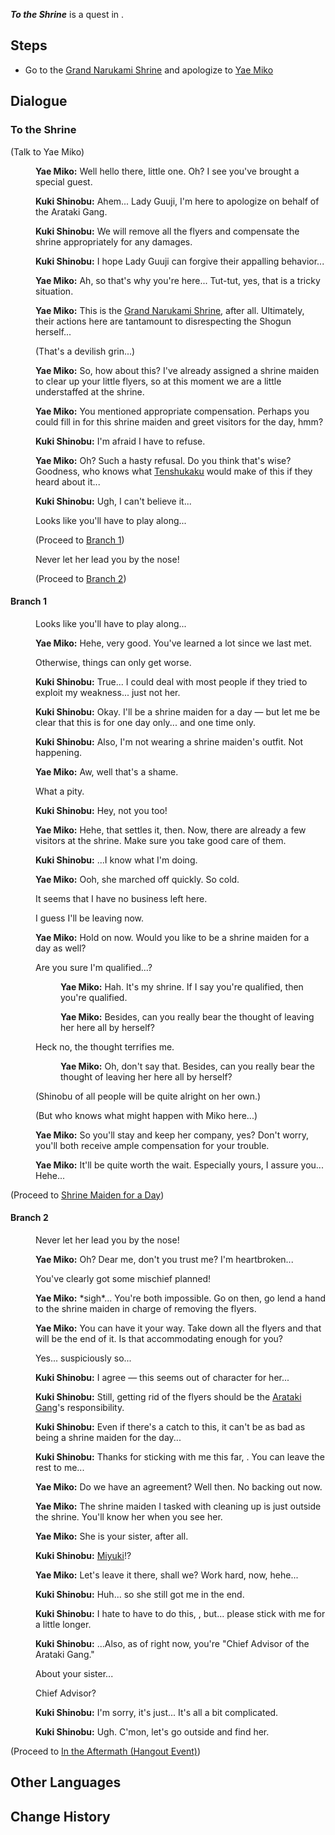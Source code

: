{{Quest Infobox
|id            = 19142
|image         = Hangout Event To the Shrine.png
|type          = Story
|group         = Hangout Event
|chapter       = Kuki Shinobu
|actNum        = I
|act           = The Gang's Daily Deeds
|startLocation = [[Grand Narukami Shrine (Subarea)|Grand Narukami Shrine]], [[Inazuma]]
|region        = Inazuma
|area          = Narukami Island
|subarea       = Grand Narukami Shrine (Subarea)
|requirement   = 
|prev          = Ways and Means
|next          = Shrine Maiden for a Day
|next2         = In the Aftermath (Hangout Event)
|characters    = Kuki Shinobu; Traveler; Yae Miko
|voiced        = yes
}}
'''''To the Shrine''''' is a quest in {{Quest|The Gang's Daily Deeds}}.

==Steps==
* Go to the [[Grand Narukami Shrine (Subarea)|Grand Narukami Shrine]] and apologize to [[Yae Miko]]

==Dialogue==
===To the Shrine===
{{Quest Description|To obtain the forgiveness of the Grand Narukami Shrine, Shinobu has to make a trip there.}}
{{Dialogue Start}}
;(Talk to Yae Miko)
:{{A|vo jqrcop001 1914201 yaemiko 01.ogg}} '''Yae Miko:''' Well hello there, little one. Oh? I see you've brought a special guest.
:{{A|vo jqrcop001 1914201 shinobu 01.ogg}} '''Kuki Shinobu:''' Ahem... Lady Guuji, I'm here to apologize on behalf of the Arataki Gang.
:{{A|vo jqrcop001 1914201 shinobu 02.ogg}} '''Kuki Shinobu:''' We will remove all the flyers and compensate the shrine appropriately for any damages.
:{{A|vo jqrcop001 1914201 shinobu 03.ogg}} '''Kuki Shinobu:''' I hope Lady Guuji can forgive their appalling behavior...
:{{A|vo jqrcop001 1914201 yaemiko 02.ogg}} '''Yae Miko:''' Ah, so that's why you're here... Tut-tut, yes, that is a tricky situation.
:{{A|vo jqrcop001 1914201 yaemiko 03.ogg}} '''Yae Miko:''' This is the [[Grand Narukami Shrine (Subarea)|Grand Narukami Shrine]], after all. Ultimately, their actions here are tantamount to disrespecting the Shogun herself...
:{{DIcon}} (That's a devilish grin...)
:{{A|vo jqrcop001 1914201 yaemiko 04.ogg}} '''Yae Miko:''' So, how about this? I've already assigned a shrine maiden to clear up your little flyers, so at this moment we are a little understaffed at the shrine.
:{{A|vo jqrcop001 1914201 yaemiko 05.ogg}} '''Yae Miko:''' You mentioned appropriate compensation. Perhaps you could fill in for this shrine maiden and greet visitors for the day, hmm?
:{{A|vo jqrcop001 1914201 shinobu 04.ogg}} '''Kuki Shinobu:''' I'm afraid I have to refuse.
:{{A|vo jqrcop001 1914201 yaemiko 06.ogg}} '''Yae Miko:''' Oh? Such a hasty refusal. Do you think that's wise? Goodness, who knows what [[Tenshukaku]] would make of this if they heard about it...
:{{A|vo jqrcop001 1914201 shinobu 05.ogg}} '''Kuki Shinobu:''' Ugh, I can't believe it...
:{{DIcon}} Looks like you'll have to play along...
:;(Proceed to [[#Branch 1|Branch 1]])
:{{DIcon}} Never let her lead you by the nose!
:;(Proceed to [[#Branch 2|Branch 2]])
{{Dialogue End}}

====Branch 1====
{{Dialogue Start}}
:{{DIcon}} Looks like you'll have to play along...
:{{A|vo jqrcop001 1914201 yaemiko 07.ogg}} '''Yae Miko:''' Hehe, very good. You've learned a lot since we last met.
:{{DIcon}} Otherwise, things can only get worse.
:{{A|vo jqrcop001 1914201 shinobu 06.ogg}} '''Kuki Shinobu:''' True... I could deal with most people if they tried to exploit my weakness... just not her.
:{{A|vo jqrcop001 1914201 shinobu 07.ogg}} '''Kuki Shinobu:''' Okay. I'll be a shrine maiden for a day &mdash; but let me be clear that this is for one day only... and one time only.
:{{A|vo jqrcop001 1914201 shinobu 08.ogg}} '''Kuki Shinobu:''' Also, I'm not wearing a shrine maiden's outfit. Not happening.
:{{A|vo jqrcop001 1914201 yaemiko 08.ogg}} '''Yae Miko:''' Aw, well that's a shame.
:{{DIcon}} What a pity.
:{{A|vo jqrcop001 1914201 shinobu 09.ogg}} '''Kuki Shinobu:''' Hey, not you too!
:{{A|vo jqrcop001 1914201 yaemiko 09.ogg}} '''Yae Miko:''' Hehe, that settles it, then. Now, there are already a few visitors at the shrine. Make sure you take good care of them.
:{{A|vo jqrcop001 1914201 shinobu 10.ogg}} '''Kuki Shinobu:''' ...I know what I'm doing.
:{{A|vo jqrcop001 1914201 yaemiko 10.ogg}} '''Yae Miko:''' Ooh, she marched off quickly. So cold.
:{{DIcon}} It seems that I have no business left here.
:{{DIcon}} I guess I'll be leaving now.
:{{A|vo jqrcop001 1914201 yaemiko 11.ogg}} '''Yae Miko:''' Hold on now. Would you like to be a shrine maiden for a day as well?
:{{DIcon}} Are you sure I'm qualified...?
::{{A|vo jqrcop001 1914201 yaemiko 12.ogg}} '''Yae Miko:''' Hah. It's my shrine. If I say you're qualified, then you're qualified.
::{{A|vo jqrcop001 1914201 yaemiko 13.ogg}} '''Yae Miko:''' Besides, can you really bear the thought of leaving her here all by herself?
:{{DIcon}} Heck no, the thought terrifies me.
::{{A|vo jqrcop001 1914201 yaemiko 14.ogg}} '''Yae Miko:''' Oh, don't say that. Besides, can you really bear the thought of leaving her here all by herself?

:{{DIcon}} (Shinobu of all people will be quite alright on her own.)
:{{DIcon}} (But who knows what might happen with Miko here...)
:{{A|vo jqrcop001 1914201 yaemiko 15.ogg}} '''Yae Miko:''' So you'll stay and keep her company, yes? Don't worry, you'll both receive ample compensation for your trouble.
:{{A|vo jqrcop001 1914201 yaemiko 16.ogg}} '''Yae Miko:''' It'll be quite worth the wait. Especially yours, I assure you... Hehe...
;(Proceed to [[Shrine Maiden for a Day]])
{{Dialogue End}}

====Branch 2====
{{Dialogue Start}}
:{{DIcon}} Never let her lead you by the nose!
:{{A|vo jqrcop001 1914201 yaemiko 17.ogg}} '''Yae Miko:''' Oh? Dear me, don't you trust me? I'm heartbroken...
:{{DIcon}} You've clearly got some mischief planned!
:{{A|vo jqrcop001 1914201 yaemiko 18.ogg}} '''Yae Miko:''' *sigh*... You're both impossible. Go on then, go lend a hand to the shrine maiden in charge of removing the flyers.
:{{A|vo jqrcop001 1914201 yaemiko 19.ogg}} '''Yae Miko:''' You can have it your way. Take down all the flyers and that will be the end of it. Is that accommodating enough for you?
:{{DIcon}} Yes... suspiciously so...
:{{A|vo jqrcop001 1914201 shinobu 11.ogg}} '''Kuki Shinobu:''' I agree &mdash; this seems out of character for her...
:{{A|vo jqrcop001 1914201 shinobu 12.ogg}} '''Kuki Shinobu:''' Still, getting rid of the flyers should be the [[Arataki Gang]]'s responsibility.
:{{A|vo jqrcop001 1914201 shinobu 13.ogg}} '''Kuki Shinobu:''' Even if there's a catch to this, it can't be as bad as being a shrine maiden for the day...
:{{A|vo jqrcop001 1914201 shinobu 14.ogg}} '''Kuki Shinobu:''' Thanks for sticking with me this far, {{Traveler}}. You can leave the rest to me...
:{{A|vo jqrcop001 1914201 yaemiko 20.ogg}} '''Yae Miko:''' Do we have an agreement? Well then. No backing out now.
:{{A|vo jqrcop001 1914201 yaemiko 21.ogg}} '''Yae Miko:''' The shrine maiden I tasked with cleaning up is just outside the shrine. You'll know her when you see her.
:{{A|vo jqrcop001 1914201 yaemiko 22.ogg}} '''Yae Miko:''' She is your sister, after all.
:{{A|vo jqrcop001 1914201 shinobu 15.ogg}} '''Kuki Shinobu:''' [[Miyuki]]!?
:{{A|vo jqrcop001 1914201 yaemiko 23.ogg}} '''Yae Miko:''' Let's leave it there, shall we? Work hard, now, hehe...
:{{A|vo jqrcop001 1914201 shinobu 16.ogg}} '''Kuki Shinobu:''' Huh... so she still got me in the end.
:{{A|vo jqrcop001 1914201 shinobu 17.ogg}} '''Kuki Shinobu:''' I hate to have to do this, {{Traveler}}, but... please stick with me for a little longer.
:{{A|vo jqrcop001 1914201 shinobu 18.ogg}} '''Kuki Shinobu:''' ...Also, as of right now, you're "Chief Advisor of the Arataki Gang."
:{{DIcon}} About your sister...
:{{DIcon}} Chief Advisor?
:{{A|vo jqrcop001 1914201 shinobu 19.ogg}} '''Kuki Shinobu:''' I'm sorry, it's just... It's all a bit complicated.
:{{A|vo jqrcop001 1914201 shinobu 20.ogg}} '''Kuki Shinobu:''' Ugh. C'mon, let's go outside and find her.
;(Proceed to [[In the Aftermath (Hangout Event)]])
{{Dialogue End}}

==Other Languages==
{{Other Languages
|en      = To the Shrine
|zhs     = 神社之行
|zhs_rm  = Shénshè zhī Xíng
|zht     = 神社之行
|zht_rm  = Shénshè zhī Xíng
|zh_tl   = A Trip to the Shrine
|ja      = 神社の旅
|ja_rm   = Jinja no Tabi
|ja_tl   = A Trip to the Shrine
|ko      = 신사로의 여정
|ko_tl   = Journey into Shrine
|es      = Una visita al Santuario
|es_tl   = A Visit at the Sanctuary
|fr      = Direction : le sanctuaire
|fr_tl   = Direction: the Sanctuary
|ru      = Следующая остановка - святилище
|ru_tl   = Next Stop - Shrine
|th      = การเดินทางสู่ศาลเจ้า
|th_rm   = 
|th_tl   = 
|vi      = Chuyến Đi Đến Đền Thần
|vi_tl   = 
|de      = Entschuldigungstour zum Schrein
|de_tl   = Apology Tour to the Shrine
|id      = Menuju ke Kuil
|id_tl   = To the Shrine
|pt      = Viagem ao Santuário
|pt_tl   = 
|tr      = Tapınağa Doğru
|tr_tl   = 
|it      = Verso il santuario
|it_tl   = 
}}

==Change History==
{{Change History|2.7}}